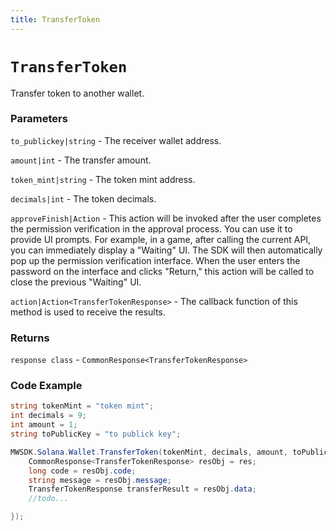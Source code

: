 ```yaml
---
title: TransferToken
---
```


# `TransferToken`

Transfer token to another wallet.
### Parameters
`to_publickey|string` - The receiver wallet address.

`amount|int` -  The transfer amount.

`token_mint|string` - The token mint address.

`decimals|int` - The token decimals.

`approveFinish|Action` - This action will be invoked after the user completes the permission verification in the approval process. You can use it to provide UI prompts. For example, in a game, after calling the current API, you can immediately display a "Waiting" UI. The SDK will then automatically pop up the permission verification interface. When the user enters the password on the interface and clicks "Return," this action will be called to close the previous "Waiting" UI.

`action|Action<TransferTokenResponse>` - The callback function of this method is used to receive the results.

### Returns
`response class` - `CommonResponse<TransferTokenResponse>`

### Code Example
```csharp
string tokenMint = "token mint";
int decimals = 9;
int amount = 1;
string toPublicKey = "to publick key";

MWSDK.Solana.Wallet.TransferToken(tokenMint, decimals, amount, toPublicKey, null, (res) => {
    CommonResponse<TransferTokenResponse> resObj = res;
    long code = resObj.code;
    string message = resObj.message;
    TransferTokenResponse transferResult = resObj.data;
    //todo...

});
```